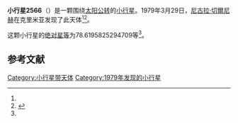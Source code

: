 {{Infobox planet
| bgcolour = #FFFFC0
| name = 2566 Kirghizia
| symbol = 
| image = 
| caption = 
| discovery = yes
| discovery_ref = 
| discoverer = [[尼古拉·切爾尼赫|尼古拉·切爾尼赫]]
| discovery_site = [[克里米亚|克里米亚]] 
| discovered = 1979年3月29日
| designations = yes
| mp_name = 
| named_after = 
| alt_names = 1979 FR2/ 1956 JB / 1969 TC5 / 1973 UK1 / 1979 GP / 1981 YQ
| mp_category = [[主带小行星|主带小行星]]
| orbit_ref = <ref name="a">[http://ssd.jpl.nasa.gov/sbdb.cgi?sstr=2566 2566 Kirghizia] {{Wayback|url=http://ssd.jpl.nasa.gov/sbdb.cgi?sstr=2566 |date=20200820024330 }}，小行星數據庫瀏覽器（JPL Small-Body Database Browser）－[[美国国家航空航天局|美国国家航空航天局]]喷气推进实验室</ref>
| epoch = 2456400.5 (2013年4月18日更新)
| aphelion = {{convert|2.639278708647631|AU|km|3|abbr=on|lk=out}}
| perihelion = {{convert|2.259242203300353|AU|km|3|abbr=on}}
| semimajor = {{convert|2.449260455973992|AU|km|3|abbr=on}}
| eccentricity = 0.077581889
| period = 1400.073653 [[日|日]]<br />3.83[[儒略年|儒略年]]
| avg_speed = 
| inclination = 5.079381608974733
| asc_node = 51.69216575487057
| mean_anomaly = 
| arg_peri = 78.6195825294709
| satellites = 
| physical_characteristics = yes
| dimensions = 
| mass = 
| density = 
| surface_grav = 
| escape_velocity = 
| sidereal_day = 
| axial_tilt = 
| pole_ecliptic_lat = 
| pole_ecliptic_lon = 
| albedo = 
| temperatures= 
| temp_name1 = 
| mean_temp_1 = 
| max_temp_1 = 
| temp_name2 = 
| max_temp_2 = 
| spectral_type = 
| abs_magnitude = 78.6195825294709
}}

'''小行星2566'''（{{lang-en|2566 Kirghizia}}）是一颗围绕[[太阳|太阳]][[公转|公转]]的[[小行星|小行星]]。1979年3月29日，[[尼古拉·切爾尼赫|尼古拉·切爾尼赫]]在克里米亚发现了此天体<ref name="a" /><ref>{{cite news|title=小行星列表|url=http://cfa-www.harvard.edu/iau/lists/NumberedMPs.txt|accessdate=2013-07-08|newspaper=哈佛大学|archive-date=2008-05-17|archive-url=https://web.archive.org/web/20080517010638/http://cfa-www.harvard.edu/iau/lists/NumberedMPs.txt|dead-url=no}}</ref>。

这颗小行星的[[绝对星等|绝对星等]]为78.6195825294709等<ref name="a" />。

==参考文献==
{{reflist}}
{{Minor Planet Number|[[小行星2565|小行星2565]]|[[小行星2567|小行星2567]]}}

{{小天体}}

[[Category:小行星带天体|Category:小行星带天体]]
[[Category:1979年发现的小行星|Category:1979年发现的小行星]]

{{asteroid-stub}}